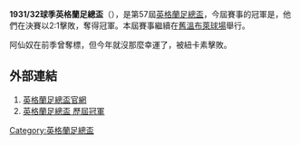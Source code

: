 '''1931/32球季英格蘭足總盃'''（{{lang-en|FA Cup}}），是第57屆[[英格蘭足總盃|英格蘭足總盃]]，今屆賽事的冠軍是{{fc|紐卡素}}，他們在決賽以2:1擊敗{{fc|阿仙奴}}，奪得冠軍。本屆賽事繼續在[[舊溫布萊球場|舊溫布萊球場]]舉行。

阿仙奴在前季曾奪標，但今年就沒那麼幸運了，被紐卡素擊敗。

==外部連結==
#[http://www.thefa.com/thefacup 英格蘭足總盃官網]{{Webarchive|url=https://wayback.archive-it.org/all/20120424194609/http://www.thefa.com/TheFACup |date=2012-04-24 }}
#[http://www.worldfootball.net/winner/eng-fa-cup/ 英格蘭足總盃 歷屆冠軍]{{Wayback|url=http://www.worldfootball.net/winner/eng-fa-cup/ |date=20190102002248 }}

{{英格兰足总杯}}

[[Category:英格蘭足總盃|Category:英格蘭足總盃]]


{{soccer-stub}}
